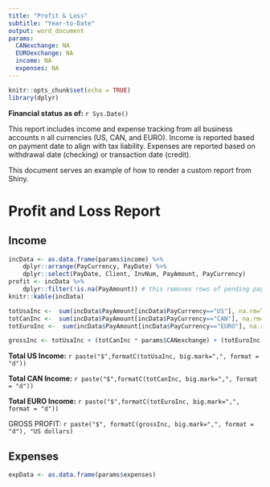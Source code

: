 ```yaml
---
title: "Profit & Loss"
subtitle: "Year-to-Date"
output: word_document
params:
  CANexchange: NA
  EUROexchange: NA
  income: NA
  expenses: NA
---
```


```r
knitr::opts_chunk$set(echo = TRUE)
library(dplyr)
```

**Financial status as of:** `r Sys.Date()`

This report includes income and expense tracking from all business accounts n all currencies (US, CAN, and EURO).  Income is reported based on payment date to align with tax liability.  Expenses are reported based on withdrawal date (checking) or transaction date (credit).

This document serves an example of how to render a custom report from Shiny.

# Profit and Loss Report

## Income

```r
incData <- as.data.frame(params$income) %>%
	dplyr::arrange(PayCurrency, PayDate) %>%
	dplyr::select(PayDate, Client, InvNum, PayAmount, PayCurrency)
profit <- incData %>%
	dplyr::filter(!is.na(PayAmount)) # this removes rows of pending payments
knitr::kable(incData)
```

```r
totUsaInc <-  sum(incData$PayAmount[incData$PayCurrency=="US"], na.rm=TRUE)
totCanInc <-  sum(incData$PayAmount[incData$PayCurrency=="CAN"], na.rm=TRUE)
totEuroInc <-  sum(incData$PayAmount[incData$PayCurrency=="EURO"], na.rm=TRUE)

grossInc <- totUsaInc + (totCanInc * params$CANexchange) + (totEuroInc * params$EUROexchange)

```


**Total US Income:** `r paste("$",formatC(totUsaInc, big.mark=",", format = "d"))`

**Total CAN Income:** `r paste("$",formatC(totCanInc, big.mark=",", format = "d"))`

**Total EURO Income:** `r paste("$",formatC(totEuroInc, big.mark=",", format = "d"))`

GROSS PROFIT: `r paste("$", formatC(grossInc, big.mark=",", format = "d"), "US dollars)`

## Expenses

```r
expData <- as.data.frame(params$expenses)
```
